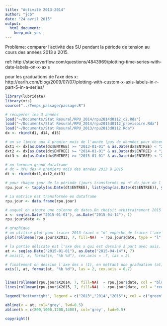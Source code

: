 ```yaml
---
title: "Activité 2013-2014"
author: "jcb"
date: "24 avril 2015"
output:
  html_document:
    keep_md: yes
---
```


Problème: comparer l'activité des SU pendant la période de tension au cours des années 2013 à 2015.

ref: http://stackoverflow.com/questions/4843969/plotting-time-series-with-date-labels-on-x-axis

pour les graduations de l'axe des x: http://earlh.com/blog/2009/07/07/plotting-with-custom-x-axis-labels-in-r-part-5-in-a-series/

```r
library(lubridate)
library(xts)
source("../Temps_passage/passage.R")

# récupérer les 3 années
load("~/Documents/Stat Resural/RPU_2014/rpu2014d0112_c2.Rda")
load("~/Documents/Stat Resural/RPU_2014/rpu2015d0112_provisoire.Rda")
load("~/Documents/Stat Resural/RPU_2013/rpu2013d0112.Rda")
dx <- rbind(d1, d14, d15)

# on se limite aux 4 premier mois de l'année (pas de données pour décembre 2012)
dxt1 <- dx[as.Date(dx$ENTREE) >= "2013-01-01" & as.Date(dx$ENTREE) < "2013-04-15",]
dxt2 <- dx[as.Date(dx$ENTREE) >= "2014-01-01" & as.Date(dx$ENTREE) < "2014-04-15",]
dxt3 <- dx[as.Date(dx$ENTREE) >= "2015-01-01" & as.Date(dx$ENTREE) < "2015-04-15",]

# on formeun grand dataframe
# dt = RPU des 4 premiers mois des années 2013 à 2015
dt <- rbind(dxt1,dxt2,dxt3)

# pour chaque jour de la période (jours transformés en n° du jour de l'année), on calcule le nombre de RPU. On obtient une matrice de 3 lignes (1 par année) et 98 jours.
rpu.jour <- tapply(as.Date(dt$ENTREE), list(yday(as.Date(dt$ENTREE)), year(as.Date(dt$ENTREE))), length)

# La matrice est transformée en dataframe
rpu.jour <- data.frame(rpu.jour)

# auquel on ajoute une colonne de dates.On choisit arbitrairement 2015 pour les dates
x <- seq(as.Date("2015-01-01"), as.Date("2015-04-14"), 1)
rpu.jour$date <- x

# graphique
# on utilise plot pour tracer 2013 (xaxt = "n" empêche de tracer l'axe des x), puis lines pour 2014 et 2015
plot(rollmean(rpu.jour$X2013, 7, fill=NA)  ~ rpu.jour$date, type = "l", xaxt = "n", ylim=c(650, 1500), col = "green", ylab = "nombre de RPU", xlab = "jours", main = "Activité comparée des SU Alsace (moyennes lissées)", lwd = 3)

# la partie délicate est l'axe des x qui est dessiné à part avec axis. On redéfinit l'abcisse des points à tracer en créant une séquence de dates espacées de 7 jours. Chaque date correspondra à une abcisse
at <- seq(as.Date("2015-01-01"), as.Date("2015-04-14"), 7)
# axis(1, x, format(x, "%b %d"), cex.axis = .7, las = 2)

# finalement on dessine l'axe des x (1), en mettant une graduation (at) selon le vecteur précédamment définit et qui s'affichera sous forme jour + mois (format)
axis(1, at, format(at, "%b %d"), las = 2, cex.axis = 0.7)


lines(rollmean(rpu.jour$X2014, 7, fill=NA)  ~ rpu.jour$date, col = "blue", lwd = 3)
lines(rollmean(rpu.jour$X2015, 7, fill=NA)  ~ rpu.jour$date, col = "red", lwd = 3)

legend("bottomright", legend = c("2013","2014","2015"), col = c("green","blue","red"), lty = 1, lwd = 2, bty = "n", cex = 0.8 )

abline(v = at, col='grey', lwd=0.5)
abline(h = c(800,1000,1200,1400), col='grey', lwd=0.5)

copyright()
```

